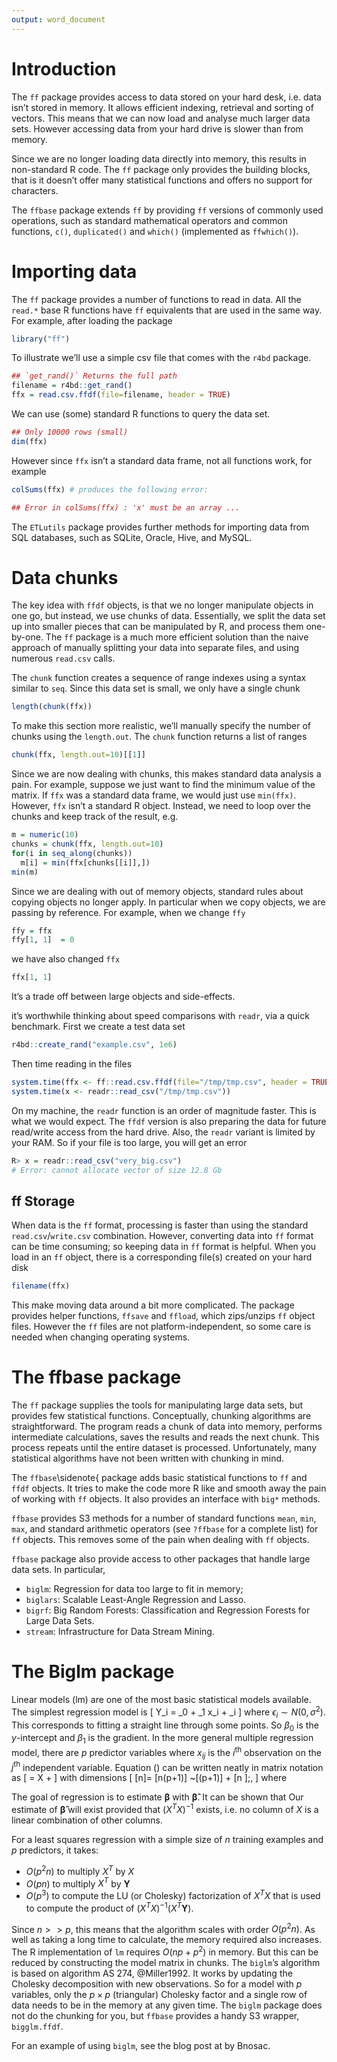 ```yaml
---
output: word_document
---
```


\chapter{The ff Package}

#  Introduction

The `ff`\marginnote{\texttt{ff}: fast file.} package provides access to data stored on your hard desk, i.e. data isn't stored in memory. It allows efficient indexing, retrieval and sorting of vectors. This means that we can now load and analyse much larger data sets\sidenote{These days, a standard hard drive is around 1TB, whereas RAM is around 16GB.}. However accessing data from your hard drive is slower than from memory. 

Since we are no longer loading data directly into memory, this results in non-standard R code. The `ff` package only provides the building blocks, that is it doesn't offer many statistical functions and offers no support for characters. 

\marginnote{The successor to `ffbase` is currently available on github, \url{https://github.com/edwindj/ffbase2}. The `ffbase2` aims to integrate `ff` with `dplyr`.}
The `ffbase` package extends `ff` by providing `ff` versions of commonly used operations, such as standard mathematical operators  and common functions,
`c()`, `duplicated()` and `which()` (implemented as `ffwhich()`).

# Importing data

The `ff` package provides a number of functions to read in data. All the `read.*` base R functions have `ff` equivalents that are used in the same way. For example, after loading the package\sidenote{We can install the package in the usual way `install.packages("ff")`.}

```r
library("ff")
```

\noindent To illustrate we'll use a simple csv file\marginnote{This CSV file is pretty small, and the `ff` package is complete overkill. However, using small data set is handy for illustrating key concepts.} that comes with the `r4bd` package.\marginnote{There are two key classes in the `ff` package. `ff` for vector and `ffdf` for data frames.}

```r
## `get_rand()` Returns the full path
filename = r4bd::get_rand()
ffx = read.csv.ffdf(file=filename, header = TRUE)
```

\noindent We can use (some) standard R functions to query the data set.

```r
## Only 10000 rows (small) 
dim(ffx)
```

\noindent However since `ffx` isn't a standard data frame, not all functions work, for example

```r
colSums(ffx) # produces the following error:

## Error in colSums(ffx) : 'x' must be an array ...
```

\noindent The `ETLutils` package provides further methods for importing data from SQL databases, such as SQLite, Oracle, Hive, and MySQL. 

# Data chunks

The key idea with `ffdf` objects, is that we no longer manipulate objects in one go, but instead, we use chunks of data. Essentially, we split the data set up into smaller pieces that can be manipulated by R, and process them one-by-one. The `ff` package is a much more efficient solution than the naive approach of manually splitting your data into separate files, and using numerous `read.csv` calls.

The `chunk` function creates a sequence of range indexes using a syntax similar to `seq`.\marginnote{You can easily test how nerdy you are, by Googling `chunk image` and see how many references are returned to the Goonies film.} Since this data set is small, we only have a single chunk
```r
length(chunk(ffx))
```
\noindent To make this section more realistic\marginnote{We usually don't need to bother with `length.out`, but since the data set is small, we only have one chunk.}, we'll manually specify the number of chunks using the `length.out`. The `chunk` function returns a list of ranges
```r
chunk(ffx, length.out=10)[[1]]
```

\noindent Since we are now dealing with chunks, this makes standard data analysis a pain. For example, suppose we just want to find the minimum value of the matrix. If `ffx` was a standard data frame, we would just use `min(ffx)`. However, `ffx` isn't a standard R object. Instead, we need to loop over the chunks and keep track of the result, e.g.

```r
m = numeric(10)
chunks = chunk(ffx, length.out=10)
for(i in seq_along(chunks))
  m[i] = min(ffx[chunks[[i]],])
min(m)
```

\noindent Since we are dealing with out of memory objects, standard rules about copying objects no longer apply\marginnote{If you've come across reference classes in R, it's the same idea.}. In particular when we copy objects, we are passing by reference. For example, when we change `ffy`

```r
ffy = ffx
ffy[1, 1]  = 0
```

\noindent we have also changed `ffx`

```r
ffx[1, 1]
```

\noindent It's a trade off between large objects and side-effects.  

\newthought{At this point} it's worthwhile thinking about speed comparisons with `readr`, via a quick benchmark. First we create a test data set

```r
r4bd::create_rand("example.csv", 1e6)
```

\noindent Then time reading in the files
```r
system.time(ffx <- ff::read.csv.ffdf(file="/tmp/tmp.csv", header = TRUE))
system.time(x <- readr::read_csv("/tmp/tmp.csv"))
```

\noindent On my machine, the `readr` function is an order of magnitude faster. This is what we would expect. The `ffdf` version is also preparing the data for future read/write access from the hard drive. Also, the `readr` variant is limited by your RAM. So if your file is too large, you will get an error

```r
R> x = readr::read_csv("very_big.csv")
# Error: cannot allocate vector of size 12.8 Gb
```


## ff Storage

When data is the `ff` format, processing is faster than using the standard `read.csv`/`write.csv` combination. However, converting data into `ff` format can be time consuming; so keeping data in `ff` format is helpful. When you load in an `ff` object, there is a corresponding file(s) created on your hard disk

```r
filename(ffx)
```

\noindent This make moving data around a bit more complicated. The package provides helper functions, `ffsave` and `ffload`, which zips/unzips `ff` object files. However the `ff` files are not platform-independent, so some care is needed when changing operating systems.

# The ffbase package

The `ff` package supplies the tools for manipulating large data sets, but provides few statistical functions. Conceptually, chunking algorithms are straightforward. The program reads a chunk of data into memory, performs intermediate calculations, saves the results and reads the next chunk. This process repeats until the entire dataset is processed. Unfortunately, many statistical algorithms have not been written with chunking in mind.

The `ffbase`\sidenote{\url{http://github.com/edwindj/ffbase} package adds basic statistical functions to `ff` and `ffdf` objects. It tries to make the code more R like and smooth away the pain of working with `ff` objects. It also provides an interface with `big*` methods.

`ffbase` provides S3 methods for a number of standard functions `mean`, `min`, `max`, and standard arithmetic operators (see `?ffbase` for a complete list) for `ff` objects. This removes some of the pain when dealing with `ff` objects. 

\newthought{The} `ffbase` package also provide access to other packages that handle large data sets. In particular,

* `biglm`: Regression for data too large to fit in memory;
* `biglars`: Scalable Least-Angle Regression and Lasso.
* `bigrf`: Big Random Forests: Classification and Regression Forests for Large Data Sets.
* `stream`: Infrastructure for Data Stream Mining.

# The Biglm package

Linear models (lm) are one of the most basic statistical models available. The simplest regression model is 
\[
Y_i = \beta_0 + \beta_1 x_i + \epsilon_i
\]
where $\epsilon_i \sim N(0, \sigma^2)$. This corresponds to fitting a straight line through some points. So $\beta_0$ is the  $y$-intercept and $\beta_1$ is the gradient. In the more general multiple regression model, there are $p$ predictor variables
\begin{equation}
Y_i = \beta_0 + \beta_1 x_{i1} + \beta_2 x_{i2} + \cdots + \beta_p x_{ip} + \epsilon_i, 
\end{equation}
where $x_{ij}$ is the $i^\text{th}$ observation on the $j^\text{th}$ independent variable. Equation (\ref{}) can be written neatly in matrix notation as
\[
\bm{Y} = X \bm{\beta} + \bm{\epsilon}
\]
with dimensions
\[
[n\times 1]= [n\times (p+1)] ~[(p+1)\times 1] + [n \times 1 ]\;,
\]
where
\begin{itemize}
\item $\bm{Y}$ is the response vector - (dimensions $n \times 1$);
\item $X$ is the design matrix - (dimensions $n \times (p+1)$);
\item $\bm{\beta}$ is the parameter vector - (dimensions $(p+1) \times 1$);
\item $\bm{\epsilon}$ is the error vector - (dimensions $n \times 1$).
\end{itemize}
\noindent The goal of regression is to estimate $\bm{\beta}$ with $\bm{\hat\beta}$. It can be shown that 
\begin{equation}
\bm{\hat\beta} = (X^T X)^{-1} X^T \bm{Y} \;.
\end{equation}
\noindent Our estimate of $\bm {\hat \beta}$ will exist provided that $(X^T X)^{-1}$
exists, i.e. no column of $X$ is a linear combination of other columns.

For a least squares regression with a simple size of $n$ training examples and $p$ predictors, it takes:

 * $O(p^2n)$ to multiply $X^T$ by $X$
 * $O(pn)$ to multiply $X^T$ by $\bm{Y}$
 * $O(p^3)$ to compute the LU (or Cholesky) factorization of $X^TX$ that is used to compute the product of $(X^TX)^{-1} (X^T\bm{Y})$.

\noindent Since $n >> p$, this means that the algorithm scales with order $O(p^2 n)$. As well as taking a long time to calculate, the memory required also increases. The R implementation of `lm` requires $O(np + p^2)$ in memory. But this can be reduced by constructing the model matrix in chunks. The `biglm`'s algorithm is based on algorithm AS 274\sidenote{\url{http://lib.stat.cmu.edu/apstat/274}}, @Miller1992. It works by updating the Cholesky decomposition with new observations. So for a model with $p$ variables, only the $p \times p$ (triangular) Cholesky factor and a single row of data needs to be in the memory at any given time. The `biglm` package does not do the chunking for you, but `ffbase` provides a handy S3 wrapper, `bigglm.ffdf`.

For an example of using `biglm`, see the blog post at \url{http://goo.gl/iBPkTp} by Bnosac.









